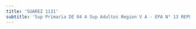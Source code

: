 ```yaml
---
title: 'SUAREZ 1131'
subtitle: 'Sup Primaria DE 04 A Sup Adultos Region V A - EPA N° 13 REPUBLICA DE CHILE - EPC N° 13 REPUBLICA DE CHILE - JIN C (EPCJC 13/04°)'
---
```


#
